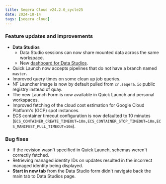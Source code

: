 ```yaml
---
title: Seqera Cloud v24.2.0_cycle25
date: 2024-10-14
tags: [seqera cloud]
---
```


### Feature updates and improvements

- **Data Studios**
    - Data Studio sessions can now share mounted data across the same workspace.
    - New [dashboard for Data Studios](https://docs.seqera.io/platform/latest/monitoring/dashboard#data-studios).
- Quick Launch now accepts pipelines that do not have a branch named `master`.
- Improved query times on some clean up job queries.
- NF Launcher image is now by default pulled from `cr.seqera.io` public registry instead of quay.
- The new Launch Form is now available in Quick Launch and personal workspaces.
- Improved fetching of the cloud cost estimation for Google Cloud Platform's (GCP) spot instances.
- ECS container timeout configuration is now defaulted to 10 minutes (`ECS_CONTAINER_CREATE_TIMEOUT=10m,ECS_CONTAINER_STOP_TIMEOUT=10m,ECS_MANIFEST_PULL_TIMEOUT=10m`).


### Bug fixes

- If the revision wasn't specified in Quick Launch, schemas weren't correctly fetched.
- Retrieving managed identity IDs on updates resulted in the incorrect managed identity being displayed.
- **Start in new tab** from the Data Studio form didn't navigate back the main tab to Data Studios page.

